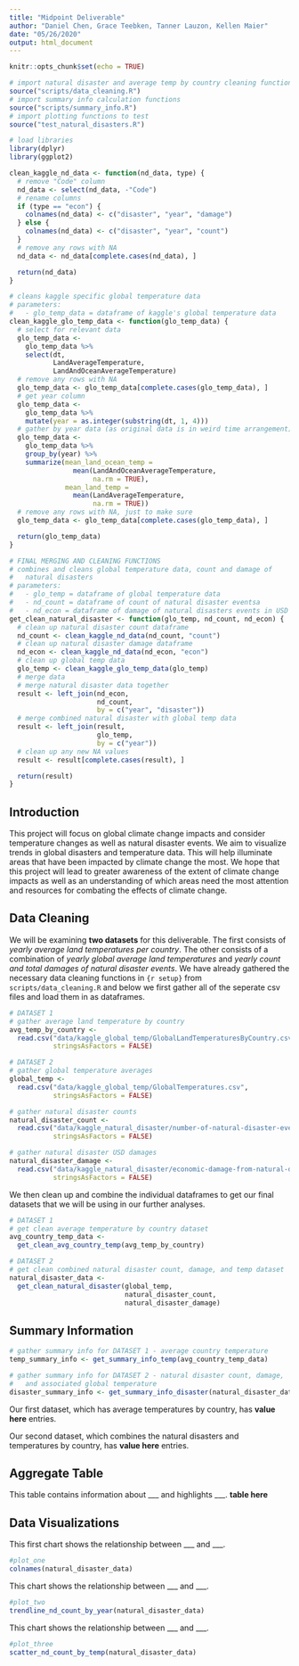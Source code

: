 ```yaml
---
title: "Midpoint Deliverable"
author: "Daniel Chen, Grace Teebken, Tanner Lauzon, Kellen Maier"
date: "05/26/2020"
output: html_document
---
```


```r
knitr::opts_chunk$set(echo = TRUE)

# import natural disaster and average temp by country cleaning functions
source("scripts/data_cleaning.R")
# import summary info calculation functions
source("scripts/summary_info.R")
# import plotting functions to test
source("test_natural_disasters.R")

# load libraries
library(dplyr)
library(ggplot2)
```

```r
clean_kaggle_nd_data <- function(nd_data, type) {
  # remove "Code" column
  nd_data <- select(nd_data, -"Code")
  # rename columns
  if (type == "econ") {
    colnames(nd_data) <- c("disaster", "year", "damage")
  } else {
    colnames(nd_data) <- c("disaster", "year", "count")
  }
  # remove any rows with NA
  nd_data <- nd_data[complete.cases(nd_data), ]

  return(nd_data)
}

# cleans kaggle specific global temperature data
# parameters:
#   - glo_temp_data = dataframe of kaggle's global temperature data
clean_kaggle_glo_temp_data <- function(glo_temp_data) {
  # select for relevant data
  glo_temp_data <-
    glo_temp_data %>%
    select(dt,
           LandAverageTemperature,
           LandAndOceanAverageTemperature)
  # remove any rows with NA
  glo_temp_data <- glo_temp_data[complete.cases(glo_temp_data), ]
  # get year column
  glo_temp_data <-
    glo_temp_data %>%
    mutate(year = as.integer(substring(dt, 1, 4)))
  # gather by year data (as original data is in weird time arrangement)
  glo_temp_data <-
    glo_temp_data %>%
    group_by(year) %>%
    summarize(mean_land_ocean_temp =
                mean(LandAndOceanAverageTemperature,
                     na.rm = TRUE),
              mean_land_temp =
                mean(LandAverageTemperature,
                     na.rm = TRUE))
  # remove any rows with NA, just to make sure
  glo_temp_data <- glo_temp_data[complete.cases(glo_temp_data), ]

  return(glo_temp_data)
}

# FINAL MERGING AND CLEANING FUNCTIONS
# combines and cleans global temperature data, count and damage of
#   natural disasters
# parameters:
#   - glo_temp = dataframe of global temperature data
#   - nd_count = dataframe of count of natural disaster eventsa
#   - nd_econ = dataframe of damage of natural disasters events in USD
get_clean_natural_disaster <- function(glo_temp, nd_count, nd_econ) {
  # clean up natural disaster count dataframe
  nd_count <- clean_kaggle_nd_data(nd_count, "count")
  # clean up natural disaster damage dataframe
  nd_econ <- clean_kaggle_nd_data(nd_econ, "econ")
  # clean up global temp data
  glo_temp <- clean_kaggle_glo_temp_data(glo_temp)
  # merge data
  # merge natural disaster data together
  result <- left_join(nd_econ,
                      nd_count,
                      by = c("year", "disaster"))
  # merge combined natural disaster with global temp data
  result <- left_join(result,
                      glo_temp,
                      by = c("year"))
  # clean up any new NA values
  result <- result[complete.cases(result), ]

  return(result)
}
```

## Introduction
This project will focus on global climate change impacts and consider temperature changes as well as natural disaster events. We aim to visualize trends in global disasters and temperature data. This will help illuminate areas that have been impacted by climate change the most. We hope that this project will lead to greater awareness of the extent of climate change impacts as well as an understanding of which areas need the most attention and resources for combating the effects of climate change.

## Data Cleaning
We will be examining **two datasets** for this deliverable. The first consists of *yearly average land temperatures per country*. The other consists of a combination of *yearly global average land temperatures* and *yearly count and total damages of natural disaster events*. We have already gathered the necessary data cleaning functions in `{r setup}` from `scripts/data_cleaning.R` and below we first gather all of the seperate csv files and load them in as dataframes.
```r
# DATASET 1
# gather average land temperature by country
avg_temp_by_country <-
  read.csv("data/kaggle_global_temp/GlobalLandTemperaturesByCountry.csv",
           stringsAsFactors = FALSE)

# DATASET 2
# gather global temperature averages
global_temp <-
  read.csv("data/kaggle_global_temp/GlobalTemperatures.csv",
           stringsAsFactors = FALSE)

# gather natural disaster counts
natural_disaster_count <-
  read.csv("data/kaggle_natural_disaster/number-of-natural-disaster-events.csv",
           stringsAsFactors = FALSE)

# gather natural disaster USD damages
natural_disaster_damage <-
  read.csv("data/kaggle_natural_disaster/economic-damage-from-natural-disasters.csv",
           stringsAsFactors = FALSE)
```


We then clean up and combine the individual dataframes to get our final datasets that we will be using in our further analyses.
```r
# DATASET 1
# get clean average temperature by country dataset
avg_country_temp_data <-
  get_clean_avg_country_temp(avg_temp_by_country)

# DATASET 2
# get clean combined natural disaster count, damage, and temp dataset
natural_disaster_data <-
  get_clean_natural_disaster(global_temp,
                             natural_disaster_count,
                             natural_disaster_damage)
```


## Summary Information

```r
# gather summary info for DATASET 1 - average country temperature
temp_summary_info <- get_summary_info_temp(avg_country_temp_data)

# gather summary info for DATASET 2 - natural disaster count, damage,
#   and associated global temperature
disaster_summary_info <- get_summary_info_disaster(natural_disaster_data)
```

Our first dataset, which has average temperatures by country, has **value here** entries. 

Our second dataset, which combines the natural disasters and temperatures by country, has **value here** entries.


## Aggregate Table
This table contains information about ___ and highlights ___.
**table here**

## Data Visualizations
This first chart shows the relationship between ___ and ___. 

```r
#plot_one
colnames(natural_disaster_data)
```


This chart shows the relationship between ___ and ___.

```r
#plot_two
trendline_nd_count_by_year(natural_disaster_data)
```


This chart shows the relationship between ___ and ___.

```r
#plot_three
scatter_nd_count_by_temp(natural_disaster_data)
```

